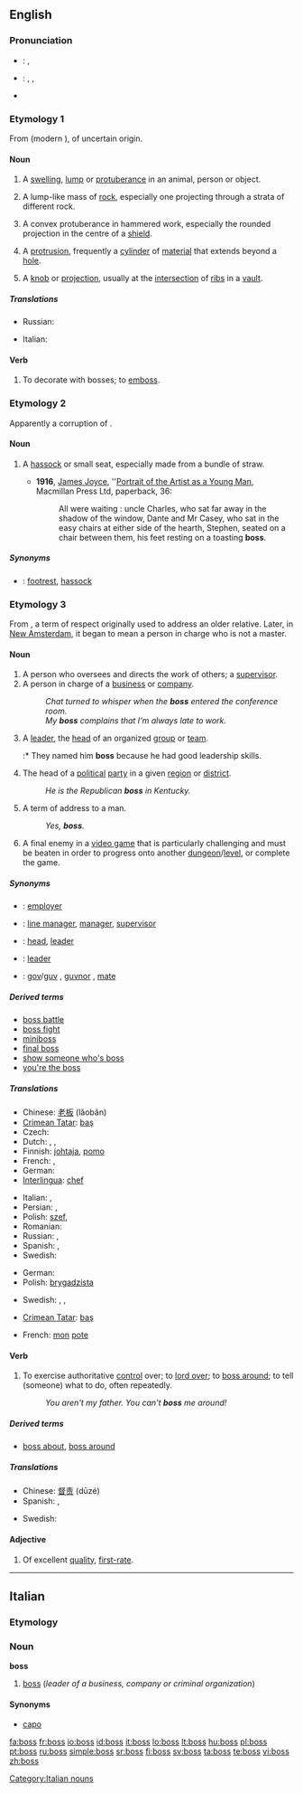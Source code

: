{{also|BOSS}}
==English==

===Pronunciation===
* {{a|UK}}: {{IPA|/bɒs/}}, {{SAMPA|/bQs/}}
* {{a|US}}: {{enPR|bäs}}, {{IPA|/bɑs/}}, {{SAMPA|/bAs/}}
* {{audio|en-us-boss.ogg|Audio (US)}}
*: {{rhymes|ɒs}}

===Etymology 1===
From {{etyl|fro}} {{term|boce}} (modern {{term|bosse}}), of uncertain origin.

====Noun====
{{en-noun|es}}

# A [[swelling]], [[lump]] or [[protuberance]] in an animal, person or object.
# {{geology}} A lump-like mass of [[rock]], especially one projecting through a strata of different rock.
# A convex protuberance in hammered work, especially the rounded projection in the centre of a [[shield]].
# {{context|mechanics}} A [[protrusion]], frequently a [[cylinder]] of [[material]] that extends beyond a [[hole]].
# {{architecture}} A [[knob]] or [[projection]], usually at the [[intersection]] of [[rib]]s in a [[vault]].

=====Translations=====
{{trans-top|projection in centre of shield}}
{{trans-mid}}
{{trans-bottom}}

{{trans-top|mechanics: a protrusion}}
* Russian: {{t|ru|выступ|m|tr=výstup|sc=Cyrl}}
{{trans-mid}}
{{trans-bottom}}

{{trans-top|architecture: knob or protrusion}}
* Italian: {{t-|it|bugna|f}}
{{trans-mid}}
{{trans-bottom}}

====Verb====
{{en-verb|boss|es}}

# {{context|transitive}} To decorate with bosses; to [[emboss]].

===Etymology 2===
Apparently a corruption of {{term|bass}}.

====Noun====
{{en-noun|es}}

# {{obsolete}} A [[hassock]] or small seat, especially made from a bundle of straw.
#* '''1916''', [[w:James Joyce|James Joyce]], ''[[w:Portrait of the Artist as a Young Man|Portrait of the Artist as a Young Man]], Macmillan Press Ltd, paperback, 36:
#*: All were waiting : uncle Charles, who sat far away in the shadow of the window, Dante and Mr Casey, who sat in the easy chairs at either side of the hearth, Stephen, seated on a chair between them, his feet resting on a toasting '''boss'''.

=====Synonyms=====
* {{italbrac|hassock or footrest}}: [[footrest]], [[hassock]]

===Etymology 3===
From {{etyl|nl}} {{term|baas|lang=nl}}, a term of respect originally used to address an older relative. Later, in [[w:New Amsterdam|New Amsterdam]], it began to mean a person in charge who is not a master.

====Noun====
{{en-noun|es}}

# A person who oversees and directs the work of others; a [[supervisor]].<!--not their defining role: someone who [[fires]] people.-->
# A person in charge of a [[business]] or [[company]].
#: ''Chat turned to whisper when the '''boss''' entered the conference room.''
#: ''My '''boss''' complains that I'm always late to work.''
# A [[leader]], the [[head]] of an organized [[group]] or [[team]].
#:* They named him '''boss''' because he had good leadership skills.
# The head of a [[political]] [[party]] in a given [[region]] or [[district]].
#: ''He is the Republican '''boss''' in Kentucky.''
# {{informal}} A term of address to a man.
#: ''Yes, '''boss'''.''
# {{video game}} A final enemy in a [[video game]] that is particularly challenging and must be beaten in order to progress onto another [[dungeon]]/[[level]], or complete the game.

=====Synonyms=====
* {{italbrac|person in charge of a business or company}}: [[employer]]
* {{italbrac|person who oversees and directs the work of others}}: [[line manager]], [[manager]], [[supervisor]]
* {{italbrac|leader of an organized group or team}}: [[head]], [[leader]]
* {{italbrac|head of a political party in a given region or district}}: [[leader]]
* {{italbrac|informal: term of address to a man}}: [[gov]]/[[guv]] {{italbrac|UK}}, [[guvnor]] {{italbrac|UK}}, [[mate]] {{italbrac|UK}}

=====Derived terms=====
* [[boss battle]]
* [[boss fight]]
* [[miniboss]]
* [[final boss]]
* [[show someone who's boss]]
* [[you're the boss]]

=====Translations=====
{{trans-top|person in charge}}
* Chinese: [[老板]] (lǎobǎn)
* [[Crimean Tatar]]: [[baş#Crimean Tatar|baş]]
* Czech: {{t-|cs|šéf|m}}
* Dutch: {{t+|nl|baas|m}}, {{t-|nl|bazin|f}}, {{t+|nl|chef|m}}
* Finnish: [[johtaja]], [[pomo]] {{qualifier|informal}}
* French: {{t+|fr|patron|m}}, {{t+|fr|chef|m}}
* German: {{t+|de|Chef|m}}
* [[Interlingua]]: [[chef]]
{{trans-mid}}
* Italian: {{t+|it|capo|m}}, {{t+|it|padrone|m}}
* Persian: {{t+|fa|مدیر|m|sc=fa-Arab|xs=Persian}}, {{t+|fa|کارفرما|m|sc=fa-Arab|xs=Persian}}
* Polish: [[szef]], {{m}}
* Romanian: {{t-|ro|şef|m}}
* Russian: {{t+|ru|шеф|m|sc=Cyrl}}, {{t+|ru|босс|m|sc=Cyrl}}
* Spanish: {{t+|es|jefe|m}}, {{t-|es|jefa|f}}
* Swedish: {{t+|sv|chef|c}}
{{trans-bottom}}

{{trans-top|supervisor}}
* German: {{t+|de|Chef|m}}
* Polish: [[brygadzista]] {{m}}
{{trans-mid}}
* Swedish: {{t+|sv|chef|c}}, {{t+|sv|boss|c}}, {{t+|sv|förman|c}}
{{trans-bottom}}

{{trans-top|leader, head of an organised team}}
{{trans-mid}}
{{trans-bottom}}

{{trans-top|head of a political party}}
* [[Crimean Tatar]]: [[baş#Crimean Tatar|baş]]
{{trans-mid}}
{{trans-bottom}}

{{trans-top|term of address to a man}}
* French: [[mon#French|mon]] [[pote#French|pote]] {{m}}
{{trans-mid}}
{{trans-bottom}}

{{trans-top|a hassock or footrest}}
{{trans-mid}}
{{trans-bottom}}
{{trans-top|centre of a shield}}
{{trans-mid}}
{{trans-bottom}}

====Verb====
{{en-verb|boss|es}}

# {{transitive}} To exercise authoritative [[control]] over; to [[lord over]]; to [[boss around]]; to tell (someone) what to do, often repeatedly.
#: ''You aren't my father. You can't '''boss''' me around!''

=====Derived terms=====
* [[boss about]], [[boss around]]

=====Translations=====
{{trans-top|to exercise authority over (someone)}}
* Chinese: [[督责]] (dūzé)
* Spanish: {{t-|es|dirigir}}, {{t+|es|mandar}}
{{trans-mid}}
* Swedish: {{t-|sv|bossa}}
{{trans-bottom}}

====Adjective====
{{en-adj|-}}

# {{slang}} Of excellent [[quality]], [[first-rate]].

----
==Italian==

===Etymology===
{{etyl|en|it}}

===Noun===
'''boss''' {{m|inv}}

#[[#English|boss]] (''leader of a business, company or criminal organization'')

====Synonyms====
*[[capo]]

[[Category:Italian nouns]]

[[fa:boss]]
[[fr:boss]]
[[io:boss]]
[[id:boss]]
[[it:boss]]
[[lo:boss]]
[[lt:boss]]
[[hu:boss]]
[[pl:boss]]
[[pt:boss]]
[[ru:boss]]
[[simple:boss]]
[[sr:boss]]
[[fi:boss]]
[[sv:boss]]
[[ta:boss]]
[[te:boss]]
[[vi:boss]]
[[zh:boss]]